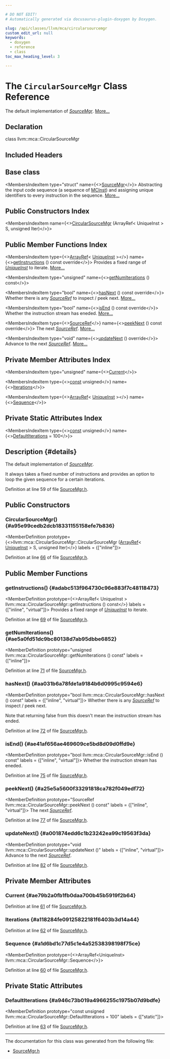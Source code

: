 ```yaml
---

# DO NOT EDIT!
# Automatically generated via docusaurus-plugin-doxygen by Doxygen.

slug: /api/classes/llvm/mca/circularsourcemgr
custom_edit_url: null
keywords:
  - doxygen
  - reference
  - class
toc_max_heading_level: 3

---
```





# The `CircularSourceMgr` Class Reference

<DoxygenPage pluginConfig={pluginConfig}>

The default implementation of <em><a href="/docs/api/structs/llvm/mca/sourcemgr">SourceMgr</a></em>. <a href="#details">More...</a>

## Declaration

<CodeBlock>class llvm::mca::CircularSourceMgr</CodeBlock>

## Included Headers

<IncludesList>
<IncludesListItem
  filePath="llvm/MCA/SourceMgr.h"
  permalink="/docs/api/files/include/include/llvm/include/llvm/mca/sourcemgr-h"
  isLocal="true" />
</IncludesList>

## Base class

<MembersIndex>

<MembersIndexItem
  type="struct"
  name={<><a href="/docs/api/structs/llvm/mca/sourcemgr">SourceMgr</a></>}>
Abstracting the input code sequence (a sequence of <a href="/docs/api/classes/llvm/mcinst">MCInst</a>) and assigning unique identifiers to every instruction in the sequence. <a href="/docs/api/structs/llvm/mca/sourcemgr/#details">More...</a>
</MembersIndexItem>

</MembersIndex>

## Public Constructors Index

<MembersIndex>

<MembersIndexItem
  name={<><a href="#a95e99cedb2dcb18331155158efe7b836">CircularSourceMgr</a> (ArrayRef&lt; UniqueInst &gt; S, unsigned Iter)</>}>
</MembersIndexItem>

</MembersIndex>

## Public Member Functions Index

<MembersIndex>

<MembersIndexItem
  type={<><a href="/docs/api/classes/llvm/arrayref">ArrayRef</a>&lt; <a href="/docs/api/structs/llvm/mca/sourcemgr/#ac81a93288d7e85027cbd1ec07d5d8432">UniqueInst</a> &gt;</>}
  name={<><a href="#adabc513f964730c96e883f7c48118473">getInstructions</a> () const override</>}>
Provides a fixed range of <em><a href="/docs/api/structs/llvm/mca/sourcemgr/#ac81a93288d7e85027cbd1ec07d5d8432">UniqueInst</a></em> to iterate. <a href="#adabc513f964730c96e883f7c48118473">More...</a>
</MembersIndexItem>

<MembersIndexItem
  type="unsigned"
  name={<><a href="#ae5a0fd51dc9bc80138d7ab95dbbe6852">getNumIterations</a> () const</>}>
</MembersIndexItem>

<MembersIndexItem
  type="bool"
  name={<><a href="#aa031b6a78fde1a9184b6d0995c9594e6">hasNext</a> () const override</>}>
Whether there is any <em><a href="/docs/api/namespaces/llvm/mca/#a6194ec8d4ff9d0552963291008b31ee7">SourceRef</a></em> to inspect / peek next. <a href="#aa031b6a78fde1a9184b6d0995c9594e6">More...</a>
</MembersIndexItem>

<MembersIndexItem
  type="bool"
  name={<><a href="#ae41af656ae469609ce5bd8d09d0ffd9e">isEnd</a> () const override</>}>
Whether the instruction stream has eneded. <a href="#ae41af656ae469609ce5bd8d09d0ffd9e">More...</a>
</MembersIndexItem>

<MembersIndexItem
  type={<><a href="/docs/api/namespaces/llvm/mca/#a6194ec8d4ff9d0552963291008b31ee7">SourceRef</a></>}
  name={<><a href="#a25e5a5600f33291818ca782f049edf72">peekNext</a> () const override</>}>
The next <em><a href="/docs/api/namespaces/llvm/mca/#a6194ec8d4ff9d0552963291008b31ee7">SourceRef</a></em>. <a href="#a25e5a5600f33291818ca782f049edf72">More...</a>
</MembersIndexItem>

<MembersIndexItem
  type="void"
  name={<><a href="#a001874edd6c1b23242ea99c19563f3da">updateNext</a> () override</>}>
Advance to the next <em><a href="/docs/api/namespaces/llvm/mca/#a6194ec8d4ff9d0552963291008b31ee7">SourceRef</a></em>. <a href="#a001874edd6c1b23242ea99c19563f3da">More...</a>
</MembersIndexItem>

</MembersIndex>

## Private Member Attributes Index

<MembersIndex>

<MembersIndexItem
  type="unsigned"
  name={<><a href="#ae79b2a0fb1fb0daa700b45b5919f2b64">Current</a></>}>
</MembersIndexItem>

<MembersIndexItem
  type={<><a href="/docs/api/files/lib/lib/target/lib/target/aarch64/aarch64promoteconstant-cpp/#a90f8350fecae261c25be85d38b451bff">const</a> unsigned</>}
  name={<><a href="#a118284fe09125822181f6403b3d14a44">Iterations</a></>}>
</MembersIndexItem>

<MembersIndexItem
  type={<><a href="/docs/api/classes/llvm/arrayref">ArrayRef</a>&lt; <a href="/docs/api/structs/llvm/mca/sourcemgr/#ac81a93288d7e85027cbd1ec07d5d8432">UniqueInst</a> &gt;</>}
  name={<><a href="#a1d6bd1c77d5c1e4a52538398198f75ce">Sequence</a></>}>
</MembersIndexItem>

</MembersIndex>

## Private Static Attributes Index

<MembersIndex>

<MembersIndexItem
  type={<><a href="/docs/api/files/lib/lib/target/lib/target/aarch64/aarch64promoteconstant-cpp/#a90f8350fecae261c25be85d38b451bff">const</a> unsigned</>}
  name={<><a href="#a946c73b019a4966255c1975b07d9bdfe">DefaultIterations</a> = 100</>}>
</MembersIndexItem>

</MembersIndex>

## Description {#details}

The default implementation of <em><a href="/docs/api/structs/llvm/mca/sourcemgr">SourceMgr</a></em>.

It always takes a fixed number of instructions and provides an option to loop the given sequence for a certain iterations.

Definition at line 59 of file <a href="/docs/api/files/include/include/llvm/include/llvm/mca/sourcemgr-h">SourceMgr.h</a>.

<SectionDefinition>

## Public Constructors

### CircularSourceMgr() {#a95e99cedb2dcb18331155158efe7b836}

<MemberDefinition
  prototype={<>llvm::mca::CircularSourceMgr::CircularSourceMgr (<a href="/docs/api/classes/llvm/arrayref">ArrayRef</a>&lt; <a href="/docs/api/structs/llvm/mca/sourcemgr/#ac81a93288d7e85027cbd1ec07d5d8432">UniqueInst</a> &gt; S, unsigned Iter)</>}
  labels = {["inline"]}>

Definition at line <a href="/docs/api/files/include/include/llvm/include/llvm/mca/sourcemgr-h/#l00066">66</a> of file <a href="/docs/api/files/include/include/llvm/include/llvm/mca/sourcemgr-h">SourceMgr.h</a>.
</MemberDefinition>

</SectionDefinition>

<SectionDefinition>

## Public Member Functions

### getInstructions() {#adabc513f964730c96e883f7c48118473}

<MemberDefinition
  prototype={<>ArrayRef&lt; UniqueInst &gt; llvm::mca::CircularSourceMgr::getInstructions () const</>}
  labels = {["inline", "virtual"]}>
Provides a fixed range of <em><a href="/docs/api/structs/llvm/mca/sourcemgr/#ac81a93288d7e85027cbd1ec07d5d8432">UniqueInst</a></em> to iterate.

Definition at line <a href="/docs/api/files/include/include/llvm/include/llvm/mca/sourcemgr-h/#l00069">69</a> of file <a href="/docs/api/files/include/include/llvm/include/llvm/mca/sourcemgr-h">SourceMgr.h</a>.
</MemberDefinition>

### getNumIterations() {#ae5a0fd51dc9bc80138d7ab95dbbe6852}

<MemberDefinition
  prototype="unsigned llvm::mca::CircularSourceMgr::getNumIterations () const"
  labels = {["inline"]}>

Definition at line <a href="/docs/api/files/include/include/llvm/include/llvm/mca/sourcemgr-h/#l00071">71</a> of file <a href="/docs/api/files/include/include/llvm/include/llvm/mca/sourcemgr-h">SourceMgr.h</a>.
</MemberDefinition>

### hasNext() {#aa031b6a78fde1a9184b6d0995c9594e6}

<MemberDefinition
  prototype="bool llvm::mca::CircularSourceMgr::hasNext () const"
  labels = {["inline", "virtual"]}>
Whether there is any <em><a href="/docs/api/namespaces/llvm/mca/#a6194ec8d4ff9d0552963291008b31ee7">SourceRef</a></em> to inspect / peek next.

Note that returning false from this doesn&#39;t mean the instruction stream has ended.

Definition at line <a href="/docs/api/files/include/include/llvm/include/llvm/mca/sourcemgr-h/#l00072">72</a> of file <a href="/docs/api/files/include/include/llvm/include/llvm/mca/sourcemgr-h">SourceMgr.h</a>.
</MemberDefinition>

### isEnd() {#ae41af656ae469609ce5bd8d09d0ffd9e}

<MemberDefinition
  prototype="bool llvm::mca::CircularSourceMgr::isEnd () const"
  labels = {["inline", "virtual"]}>
Whether the instruction stream has eneded.

Definition at line <a href="/docs/api/files/include/include/llvm/include/llvm/mca/sourcemgr-h/#l00075">75</a> of file <a href="/docs/api/files/include/include/llvm/include/llvm/mca/sourcemgr-h">SourceMgr.h</a>.
</MemberDefinition>

### peekNext() {#a25e5a5600f33291818ca782f049edf72}

<MemberDefinition
  prototype="SourceRef llvm::mca::CircularSourceMgr::peekNext () const"
  labels = {["inline", "virtual"]}>
The next <em><a href="/docs/api/namespaces/llvm/mca/#a6194ec8d4ff9d0552963291008b31ee7">SourceRef</a></em>.

Definition at line <a href="/docs/api/files/include/include/llvm/include/llvm/mca/sourcemgr-h/#l00077">77</a> of file <a href="/docs/api/files/include/include/llvm/include/llvm/mca/sourcemgr-h">SourceMgr.h</a>.
</MemberDefinition>

### updateNext() {#a001874edd6c1b23242ea99c19563f3da}

<MemberDefinition
  prototype="void llvm::mca::CircularSourceMgr::updateNext ()"
  labels = {["inline", "virtual"]}>
Advance to the next <em><a href="/docs/api/namespaces/llvm/mca/#a6194ec8d4ff9d0552963291008b31ee7">SourceRef</a></em>.

Definition at line <a href="/docs/api/files/include/include/llvm/include/llvm/mca/sourcemgr-h/#l00082">82</a> of file <a href="/docs/api/files/include/include/llvm/include/llvm/mca/sourcemgr-h">SourceMgr.h</a>.
</MemberDefinition>

</SectionDefinition>

<SectionDefinition>

## Private Member Attributes

### Current {#ae79b2a0fb1fb0daa700b45b5919f2b64}

<MemberDefinition
  prototype="unsigned llvm::mca::CircularSourceMgr::Current">

Definition at line <a href="/docs/api/files/include/include/llvm/include/llvm/mca/sourcemgr-h/#l00061">61</a> of file <a href="/docs/api/files/include/include/llvm/include/llvm/mca/sourcemgr-h">SourceMgr.h</a>.
</MemberDefinition>

### Iterations {#a118284fe09125822181f6403b3d14a44}

<MemberDefinition
  prototype="const unsigned llvm::mca::CircularSourceMgr::Iterations">

Definition at line <a href="/docs/api/files/include/include/llvm/include/llvm/mca/sourcemgr-h/#l00062">62</a> of file <a href="/docs/api/files/include/include/llvm/include/llvm/mca/sourcemgr-h">SourceMgr.h</a>.
</MemberDefinition>

### Sequence {#a1d6bd1c77d5c1e4a52538398198f75ce}

<MemberDefinition
  prototype={<>ArrayRef&lt;UniqueInst&gt; llvm::mca::CircularSourceMgr::Sequence</>}>

Definition at line <a href="/docs/api/files/include/include/llvm/include/llvm/mca/sourcemgr-h/#l00060">60</a> of file <a href="/docs/api/files/include/include/llvm/include/llvm/mca/sourcemgr-h">SourceMgr.h</a>.
</MemberDefinition>

</SectionDefinition>

<SectionDefinition>

## Private Static Attributes

### DefaultIterations {#a946c73b019a4966255c1975b07d9bdfe}

<MemberDefinition
  prototype="const unsigned llvm::mca::CircularSourceMgr::DefaultIterations = 100"
  labels = {["static"]}>

Definition at line <a href="/docs/api/files/include/include/llvm/include/llvm/mca/sourcemgr-h/#l00063">63</a> of file <a href="/docs/api/files/include/include/llvm/include/llvm/mca/sourcemgr-h">SourceMgr.h</a>.
</MemberDefinition>

</SectionDefinition>

<hr/>

The documentation for this class was generated from the following file:

<ul>
<li><a href="/docs/api/files/include/include/llvm/include/llvm/mca/sourcemgr-h">SourceMgr.h</a></li>
</ul>

</DoxygenPage>
